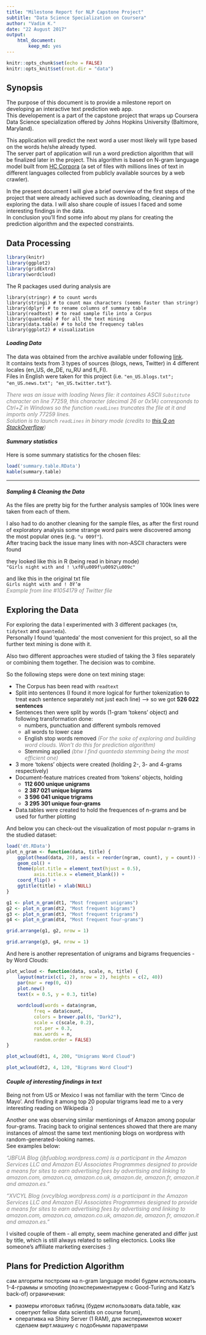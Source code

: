 ```yaml
---
title: "Milestone Report for NLP Capstone Project"
subtitle: "Data Science Specialization on Coursera"
author: "Vadim K."
date: "22 August 2017"
output: 
    html_document:
        keep_md: yes
---
```


```r
knitr::opts_chunk$set(echo = FALSE)
knitr::opts_knit$set(root.dir = "data")

```

## Synopsis

The purpose of this document is to provide a milestone report on developing an 
interactive text prediction web app.  
This developement is a part of the capstone project that 
wraps up Coursera Data Science specialization offered by Johns Hopkins University (Baltimore, Maryland).

This application will predict the next word a user most likely will type 
based on the words he/she already typed.  
The server part of application will run a word prediction algorithm that will be finalized later in the project. 
This algorithm is based on N-gram language model built from [HC Corpora](https://web-beta.archive.org/web/20160930083655/http://www.corpora.heliohost.org/aboutcorpus.html) (a set of files with millions lines of text in different languages collected from publicly available sources by a web crawler).

In the present document I will give a brief overview of the first steps of the project 
that were already achieved such as downloading, cleaning and exploring the data. 
I will also share couple of issues I faced and some interesting findings in the data.  
In conclusion you'll find some info about my plans for creating the prediction algorithm and the expected constraints.


## Data Processing

```r
library(knitr)
library(ggplot2)
library(gridExtra)
library(wordcloud)
```

The R packages used during analysis are


```{}
library(stringr) # to count words
library(stringi) # to count max characters (seems faster than stringr)
library(dplyr) # to rename columns of summary table
library(readtext) # to read sample file into a Corpus
library(quanteda) # for all the text mining
library(data.table) # to hold the frequency tables
library(ggplot2) # visualization
```


#### _Loading Data_

The data was obtained from the archive available under following [link](https://d396qusza40orc.cloudfront.net/dsscapstone/dataset/Coursera-SwiftKey.zip).  
It contains texts from 3 types of sources (blogs, news, Twitter) in 4 different locales (en_US, de_DE, ru_RU and fi_FI).  
Files in English were taken for this project (i.e. `"en_US.blogs.txt"; "en_US.news.txt"; "en_US.twitter.txt"`).  


<span style="color:gray">
_There was an issue with loading News file: it containes ASCII `Substitute` character on line 77259, 
this character (decimal 26 or 0x1A) corresponds to Ctrl+Z in Windows so the function `readLines` truncates the file at it and imports only 77259 lines.  
Solution is to launch `readLines` in binary mode (credits to  [this Q on StackOverflow](https://stackoverflow.com/questions/15874619/reading-in-a-text-file-with-a-sub-1a-control-z-character-in-r-on-windows))_
</span>



#### _Summary statistics_
Here is some summary statistics for the chosen files:

```r
load('summary.table.RData')
kable(summary.table)
```


****************


#### _Sampling & Cleaning the Data_

As the files are pretty big for the further analysis samples of 100k lines 
were taken from each of them.

I also had to do another cleaning for the sample files, as after the first round of 
exploratory analysis some strange word pairs were discovered among the most popular ones 
(e.g. `"u 009f"`).  
After tracing back the issue many lines with non-ASCII characters were found  

they looked like this in R (being read in binary mode)  
`"Girls night with and ! \xf0\u009f\u0092\u009c"`  

and like this in the original txt file  
`Girls night with and ! ðŸ’œ`  
<span style="color:gray">_Example from line #1054179 of Twitter file_</span>


## Exploring the Data

For exploring the data I experimented with 3 different packages (`tm`, `tidytext` and `quanteda`).  
Personally I found 'quanteda' the most convenient for this project, so all the further text mining is done with it.  

Also two different approaches were studied of taking the 3 files separately or combining them together. 
The decision was to combine.  

So the following steps were done on text mining stage:  

* The Corpus has been read with `readtext`
* Split into sentences (I found it more logical for further tokenization to treat each sentence separately
not just each line) --> so we got **526 022 sentences**
* Sentences then were split by words (1-gram 'tokens' object) and following transformation done:
    + numbers, punctuation and different symbols removed
    + all words to lower case
    + English stop words removed <span style="color:gray">_(For the sake of exploring and building word clouds. Won't do this for prediction algorithm)_</span>
    + Stemming applied <span style="color:gray">_(btw I find quanteda stemming being the most efficient one)_</span>
* 3 more 'tokens' objects were created (holding 2-, 3- and 4-grams respectively)
* Document-feature matrices created from 'tokens' objects, holding
    +   **112 600 unique unigrams**
    + **2 387 021 unique bigrams**
    + **3 596 041 unique trigrams**
    + **3 295 301 unique four-grams**
* Data.tables were created to hold the frequences of n-grams and be used for further plotting  

And below you can check-out the visualization of most popular n-grams in the studied dataset:

```r
load('dt.RData')
plot_n_gram <- function(data, title) {
    ggplot(head(data, 20), aes(x = reorder(ngram, count), y = count)) +
    geom_col() + 
    theme(plot.title = element_text(hjust = 0.5),
          axis.title.x = element_blank()) +
    coord_flip() +
    ggtitle(title) + xlab(NULL)
}

g1 <- plot_n_gram(dt1, "Most frequent unigrams")
g2 <- plot_n_gram(dt2, "Most frequent bigrams")
g3 <- plot_n_gram(dt3, "Most frequent trigrams")
g4 <- plot_n_gram(dt4, "Most frequent four-grams")
```

```r
grid.arrange(g1, g2, nrow = 1)
```

```r
grid.arrange(g3, g4, nrow = 1)
```


And here is another representation of unigrams and bigrams frequencies - by Word Clouds:

```r
plot_wcloud <- function(data, scale, n, title) {
    layout(matrix(c(1, 2), nrow = 2), heights = c(2, 40))
    par(mar = rep(0, 4))
    plot.new()
    text(x = 0.5, y = 0.3, title)
    
    wordcloud(words = data$ngram,
          freq = data$count, 
          colors = brewer.pal(6, "Dark2"), 
          scale = c(scale, 0.2),
          rot.per = 0.3,
          max.words = n,
          random.order = FALSE)
}
```

```r
plot_wcloud(dt1, 4, 200, "Unigrams Word Cloud")
```
```r
plot_wcloud(dt2, 4, 120, "Bigrams Word Cloud")
```

#### _Couple of interesting findings in text_
Being not from US or Mexico I was not familiar with the term 'Cinco de Mayo'. And finding it
among top 20 popular trigrams lead me to a very interesting reading on Wikipedia :)  


Another one was observing similar mentionings of Amazon among popular four-grams.
Tracing back to original sentences showed that there are many instances of almost the same text mentioning blogs on wordpress with random-generated-looking names.  
See examples below:  

<span style="color:gray">_
"JBFUA Blog (jbfuablog.wordpress.com) is a participant in the Amazon Services LLC and Amazon EU Associates Programmes designed to provide a means for sites to earn advertising fees by advertising and linking to amazon.com, amazon.ca, amazon.co.uk, amazon.de, amazon.fr, amazon.it and amazon.es."_</span>  

<span style="color:gray">_
"XVCYL Blog (xvcylblog.wordpress.com) is a participant in the Amazon Services LLC and Amazon EU Associates Programmes designed to provide a means for sites to earn advertising fees by advertising and linking to amazon.com, amazon.ca, amazon.co.uk, amazon.de, amazon.fr, amazon.it and amazon.es."_</span>  

I visited couple of them - all empty, seem machine generated and differ just by title, 
which is still always related to selling electonics. Looks like someone's affiliate marketing exercises :)


## Plans for Prediction Algorithm
сам алгоритм построим на n-gram language model
будем использовать 1-4-граммы и smooting (поэкспериментируем с Good-Turing and 
Katz's back-of)
ограничения:  

* размеры итоговых таблиц (будем использовать data.table, как советуют fellow data scientists on course forum), 
* оперативка на Shiny Server (1 RAM), для экспериментов может сделаем вирт.машину с подобными параметрами

